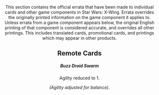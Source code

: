 <Header title="errata: remote cards"/>

This section contains the official errata that have been made to individual
cards and other game components in
Star Wars: X-Wing. Errata
overrides the originally printed information on the game component it applies
to. Unless errata from a game component appears below, the original English
printing of that component is considered accurate, and overrides all other
printings. This includes translated cards, promotional cards, and printings
which may appear in other products.


## Remote Cards 

##### **Buzz Droid Swarm**

Agility reduced to 1.

_(Agility adjusted for balance)._ 

<ImgCenter src="/images/Remote_BDS.webp" alt="Buzz Droids Swarm"/>